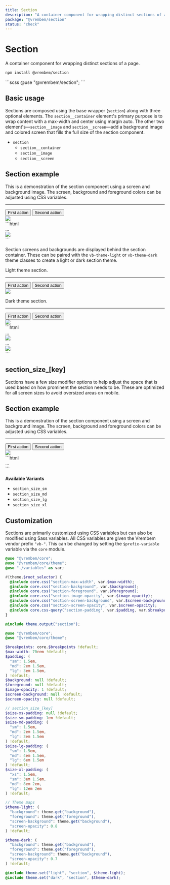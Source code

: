```yaml
---
title: Section
description: "A container component for wrapping distinct sections of a page."
package: "@vrembem/section"
status: "check"
---
```



# Section

A container component for wrapping distinct sections of a page.

```sh
npm install @vrembem/section
```

<CodeExample lang="scss">
  ```scss
  @use "@vrembem/section";
  ```
</CodeExample>

## Basic usage

Sections are composed using the base wrapper (`section`) along with three optional elements. The `section__container` element's primary purpose is to wrap content with a max-width and center using margin auto. The other two element's—`section__image` and `section__screen`—add a background image and colored screen that fills the full size of the section component.

- `section`
  - `section__container`
  - `section__image`
  - `section__screen`

<CodeExample flush={true}>
  <Fragment slot="output">
    <section class="section">
      <div class="section__container gap-y text-align-center">
        <h1 class="h1">Section example</h1>
        <p>This is a demonstration of the section component using a screen and background image. The screen, background and foreground colors can be adjusted using CSS variables.</p>
        <hr class="sep margin-y-xl" />
        <div class="level flex-justify-center">
          <button class="button button_color_primary">First action</button>
          <button class="button button_color_secondary">Second action</button>
        </div>
      </div>
      <img class="section__image" src="https://picsum.photos/id/335/600/300" />
      <div class="section__screen"></div>
    </section>
  </Fragment>
  ```html
  <section class="section">
    <div class="section__container">
      ...
    </div>
    <img class="section__image" src="..." />
    <div class="section__screen"></div>
  </section>
  ```
</CodeExample>

Section screens and backgrounds are displayed behind the section container. These can be paired with the `vb-theme-light` or `vb-theme-dark` theme classes to create a light or dark section theme.

<CodeExample flush={true}>
  <Fragment slot="output">
    <section class="section vb-theme-light">
      <div class="section__container gap-y text-align-center">
        <p>Light theme section.</p>
        <hr class="sep margin-y-xl" />
        <div class="level flex-justify-center">
          <button class="button button_color_primary">First action</button>
          <button class="button button_color_secondary">Second action</button>
        </div>
      </div>
      <img class="section__image" src="https://picsum.photos/id/335/600/300" />
      <div class="section__screen"></div>
    </section>
    <section class="section vb-theme-dark">
      <div class="section__container gap-y text-align-center">
        <p>Dark theme section.</p>
        <hr class="sep margin-y-xl" />
        <div class="level flex-justify-center">
          <button class="button button_color_primary">First action</button>
          <button class="button button_color_secondary">Second action</button>
        </div>
      </div>
      <img class="section__image" src="https://picsum.photos/id/335/600/300" />
      <div class="section__screen"></div>
    </section>
  </Fragment>
  ```html
  <!-- Using the light theme class -->
  <section class="section vb-theme-light">
    <div class="section__container">
      ...
    </div>
    <img class="section__image" src="..." />
    <div class="section__screen"></div>
  </section>

  <!-- Using the dark theme class -->
  <section class="section vb-theme-dark">
    <div class="section__container">
      ...
    </div>
    <img class="section__image" src="..." />
    <div class="section__screen"></div>
  </section>
  ```
</CodeExample>

## section_size_[key]

Sections have a few size modifier options to help adjust the space that is used based on how prominent the section needs to be. These are optimized for all screen sizes to avoid oversized areas on mobile.

<CodeExample flush={true}>
  <Fragment slot="output">
    <section class="section section_size_xl">
      <div class="section__container gap-y text-align-center">
        <h1 class="h1">Section example</h1>
        <p>This is a demonstration of the section component using a screen and background image. The screen, background and foreground colors can be adjusted using CSS variables.</p>
        <hr class="sep margin-y-xl" />
        <div class="level flex-justify-center">
          <button class="button button_color_primary">First action</button>
          <button class="button button_color_secondary">Second action</button>
        </div>
      </div>
      <img class="section__image" src="https://picsum.photos/id/335/600/300" />
      <div class="section__screen"></div>
    </section>
  </Fragment>
  ```html
  <section class="section section_size_xl">
    ...
  </section>
  ```
</CodeExample>

**Available Variants**

* `section_size_sm`
* `section_size_md`
* `section_size_lg`
* `section_size_xl`

## Customization

Sections are primarily customized using CSS variables but can also be modified using Sass variables. All CSS variables are given the Vrembem vendor prefix `"vb-"`. This can be changed by setting the `$prefix-variable` variable via the `core` module.

<DocBlock name="CSS Variables" type="file" src="section/src/_root.scss">

  ```scss
  @use "@vrembem/core";
  @use "@vrembem/core/theme";
  @use "./variables" as var;

  #{theme.$root_selector} {
    @include core.css("section-max-width", var.$max-width);
    @include core.css("section-background", var.$background);
    @include core.css("section-foreground", var.$foreground);
    @include core.css("section-image-opacity", var.$image-opacity);
    @include core.css("section-screen-background", var.$screen-background);
    @include core.css("section-screen-opacity", var.$screen-opacity);
    @include core.css-query("section-padding", var.$padding, var.$breakpoints);
  }

  @include theme.output("section");
  ```
</DocBlock>

<DocBlock name="SCSS Variables" type="file" src="section/src/_variables.scss">

  ```scss
  @use "@vrembem/core";
  @use "@vrembem/core/theme";

  $breakpoints: core.$breakpoints !default;
  $max-width: 70rem !default;
  $padding: (
    "sm": 1.5em,
    "md": 2em 1.5em,
    "lg": 3em 1.5em,
  ) !default;
  $background: null !default;
  $foreground: null !default;
  $image-opacity: 1 !default;
  $screen-background: null !default;
  $screen-opacity: null !default;

  // section_size_[key]
  $size-xs-padding: null !default;
  $size-sm-padding: 1em !default;
  $size-md-padding: (
    "sm": 1.5em,
    "md": 2em 1.5em,
    "lg": 3em 1.5em
  ) !default;
  $size-lg-padding: (
    "sm": 1.5em,
    "md": 4em 1.5em,
    "lg": 6em 1.5em
  ) !default;
  $size-xl-padding: (
    "xs": 1.5em,
    "sm": 3em 1.5em,
    "md": 8em 2em,
    "lg": 12em 2em
  ) !default;

  // Theme maps
  $theme-light: (
    "background": theme.get("background"),
    "foreground": theme.get("foreground"),
    "screen-background": theme.get("background"),
    "screen-opacity": 0.8
  ) !default;

  $theme-dark: (
    "background": theme.get("background"),
    "foreground": theme.get("foreground"),
    "screen-background": theme.get("background"),
    "screen-opacity": 0.7
  ) !default;

  @include theme.set("light", "section", $theme-light);
  @include theme.set("dark", "section", $theme-dark);
  ```
</DocBlock>
